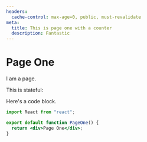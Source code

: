 ```yaml
---
headers:
  cache-control: max-age=0, public, must-revalidate
meta:
  title: This is page one with a counter
  description: Fantastic
---
```



# Page One

I am a page.

This is stateful:

<Counter />

Here's a code block.

```jsx
import React from "react";

export default function PageOne() {
  return <div>Page One</div>;
}
```
